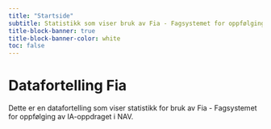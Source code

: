 ```yaml
---
title: "Startside"
subtitle: Statistikk som viser bruk av Fia - Fagsystemet for oppfølging av IA-oppdraget i NAV.
title-block-banner: true
title-block-banner-color: white
toc: false
---
```


# Datafortelling Fia

Dette er en datafortelling som viser statistikk for bruk av Fia - Fagsystemet for oppfølging av IA-oppdraget i NAV.